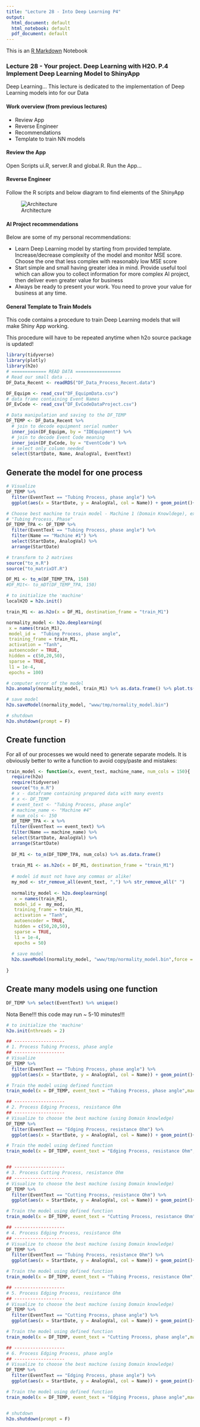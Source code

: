 ```yaml
---
title: "Lecture 28 - Into Deep Learning P4"
output:
  html_document: default
  html_notebook: default
  pdf_document: default
---
```


This is an [R Markdown](http://rmarkdown.rstudio.com) Notebook


### Lecture 28 - Your project. Deep Learning with H2O. P.4 Implement Deep Learning Model to ShinyApp

Deep Learning... This lecture is dedicated to the implementation of Deep Learning models into for our Data

#### Work overview (from previous lectures)

* Review App
* Reverse Engineer
* Recommendations
* Template to train NN models

#### Review the App

Open Scripts ui.R, server.R and global.R. Run the App...

#### Reverse Engineer

Follow the R scripts and below diagram to find elements of the ShinyApp

![Architecture][id1]

#### AI Project recommendations

Below are some of my personal recommendations:

* Learn Deep Learning model by starting from provided template. Increase/decrease complexity of the model and monitor MSE score. Choose the one that less complex with reasonably low MSE score
* Start simple and small having greater idea in mind. Provide useful tool which can allow you to collect information for more complex AI project, then deliver even greater value for business
* Always be ready to present your work. You need to prove your value for business at any time. 



#### General Template to Train Models

This code contains a procedure to train Deep Learning models that will make Shiny App working.

This procedure will have to be repeated anytime when h2o source package is updated!

```r
library(tidyverse)
library(plotly)
library(h2o)
# ============= READ DATA =================
# Read our small data ... 
DF_Data_Recent <- readRDS("DF_Data_Process_Recent.data") 

DF_Equipm <- read_csv("DF_EquipmData.csv")
# data frame containing Event Names
DF_EvCode <- read_csv("DF_EvCodeDataProject.csv")

# Data manipulation and saving to the DF_TEMP
DF_TEMP <- DF_Data_Recent %>% 
  # join to decode equipment serial number
  inner_join(DF_Equipm, by = "IDEquipment") %>% 
  # join to decode Event Code meaning
  inner_join(DF_EvCode, by = "EventCode") %>% 
  # select only column needed
  select(StartDate, Name, AnalogVal, EventText)


```

## Generate the model for one process

```r
# Visualize
DF_TEMP %>% 
  filter(EventText == "Tubing Process, phase angle") %>% 
  ggplot(aes(x = StartDate, y = AnalogVal, col = Name)) + geom_point()+facet_grid(~Name)

# Choose best machine to train model - Machine 1 (Domain Knowldege), extract data
# "Tubing Process, Phase"
DF_TEMP_TPA <- DF_TEMP %>% 
  filter(EventText == "Tubing Process, phase angle") %>% 
  filter(Name == "Machine #1") %>% 
  select(StartDate, AnalogVal) %>% 
  arrange(StartDate)

# transform to 2 matrixes
source("to_m.R")
source("to_matrixDT.R")

DF_M1 <- to_m(DF_TEMP_TPA, 150)
#DF_M1t<- to_mDT(DF_TEMP_TPA, 150)

```

```r
# to initialize the 'machine'
localH2O = h2o.init()

train_M1 <- as.h2o(x = DF_M1, destination_frame = "train_M1")

normality_model <- h2o.deeplearning(
 x = names(train_M1),
 model_id =  "Tubing Process, phase angle",
 training_frame = train_M1, 
 activation = "Tanh", 
 autoencoder = TRUE, 
 hidden = c(50,20,50), 
 sparse = TRUE,
 l1 = 1e-4, 
 epochs = 100)

# computer error of the model
h2o.anomaly(normality_model, train_M1) %>% as.data.frame() %>% plot.ts(ylim = c(0, 10), type = "p")

# save model
h2o.saveModel(normality_model, "www/tmp/normality_model.bin")

# shutdown
h2o.shutdown(prompt = F)
```

## Create function

For all of our processes we would need to generate separate models. It is obviously better to write a function to avoid copy/paste and mistakes:

```r
train_model <- function(x, event_text, machine_name, num_cols = 150){
  require(h2o)
  require(tidyverse)
  source("to_m.R")
  # x - dataframe containing prepared data with many events
  # x <- DF_TEMP
  # event_text <- "Tubing Process, phase angle"
  # machine_name <- "Machine #4"
  # num_cols <- 150
  DF_TEMP_TPA <- x %>% 
  filter(EventText == event_text) %>% 
  filter(Name == machine_name) %>% 
  select(StartDate, AnalogVal) %>% 
  arrange(StartDate)
  
  DF_M1 <- to_m(DF_TEMP_TPA, num_cols) %>% as.data.frame()
  
  train_M1 <- as.h2o(x = DF_M1, destination_frame = "train_M1")
  
  # model id must not have any commas or alike!
  my_mod <- str_remove_all(event_text, ",") %>% str_remove_all(" ")
  
  normality_model <- h2o.deeplearning(
   x = names(train_M1),
   model_id =  my_mod,
   training_frame = train_M1, 
   activation = "Tanh", 
   autoencoder = TRUE, 
   hidden = c(50,20,50), 
   sparse = TRUE,
   l1 = 1e-4, 
   epochs = 50)
  
  # save model
  h2o.saveModel(normality_model, "www/tmp/normality_model.bin",force = T)
  
}
```

## Create many models using one function

```r
DF_TEMP %>% select(EventText) %>% unique()
```

Nota Bene!!! this code may run ~ 5-10 minutes!!!

```r
# to initialize the 'machine'
h2o.init(nthreads = 2)

## -------------------
# 1. Process Tubing Process, phase angle
## -------------------
# Visualize
DF_TEMP %>% 
  filter(EventText == "Tubing Process, phase angle") %>% 
  ggplot(aes(x = StartDate, y = AnalogVal, col = Name)) + geom_point()+facet_grid(~Name)

# Train the model using defined function
train_model(x = DF_TEMP, event_text = "Tubing Process, phase angle",machine_name = "Machine #2")

## -------------------
# 2. Process Edging Process, resistance Ohm
## -------------------
# Visualize to choose the best machine (using Domain knowledge)
DF_TEMP %>% 
  filter(EventText == "Edging Process, resistance Ohm") %>% 
  ggplot(aes(x = StartDate, y = AnalogVal, col = Name)) + geom_point()+facet_grid(~Name)

# Train the model using defined function
train_model(x = DF_TEMP, event_text = "Edging Process, resistance Ohm",machine_name = "Machine #4")


## -------------------
# 3. Process Cutting Process, resistance Ohm
## -------------------
# Visualize to choose the best machine (using Domain knowledge)
DF_TEMP %>% 
  filter(EventText == "Cutting Process, resistance Ohm") %>% 
  ggplot(aes(x = StartDate, y = AnalogVal, col = Name)) + geom_point()+facet_grid(~Name)

# Train the model using defined function
train_model(x = DF_TEMP, event_text = "Cutting Process, resistance Ohm",machine_name = "Machine #4")

## -------------------
# 4. Process Edging Process, resistance Ohm
## -------------------
# Visualize to choose the best machine (using Domain knowledge)
DF_TEMP %>% 
  filter(EventText == "Tubing Process, resistance Ohm") %>% 
  ggplot(aes(x = StartDate, y = AnalogVal, col = Name)) + geom_point()+facet_grid(~Name)

# Train the model using defined function
train_model(x = DF_TEMP, event_text = "Tubing Process, resistance Ohm",machine_name = "Machine #1")

## -------------------
# 5. Process Edging Process, resistance Ohm
## -------------------
# Visualize to choose the best machine (using Domain knowledge)
DF_TEMP %>% 
  filter(EventText == "Cutting Process, phase angle") %>% 
  ggplot(aes(x = StartDate, y = AnalogVal, col = Name)) + geom_point()+facet_grid(~Name)

# Train the model using defined function 
train_model(x = DF_TEMP, event_text = "Cutting Process, phase angle",machine_name = "Machine #2")

## -------------------
# 6. Process Edging Process, phase angle
## -------------------
# Visualize to choose the best machine (using Domain knowledge)
DF_TEMP %>% 
  filter(EventText == "Edging Process, phase angle") %>% 
  ggplot(aes(x = StartDate, y = AnalogVal, col = Name)) + geom_point()+facet_grid(~Name)

# Train the model using defined function
train_model(x = DF_TEMP, event_text = "Edging Process, phase angle",machine_name = "Machine #4")


# shutdown
h2o.shutdown(prompt = F)
```


[id1]: Architecture.PNG "Defined App Aproach"


